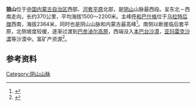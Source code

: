 {{Location map
 |China Inner Mongolia
 |mark=Red pog.svg
 |lat_deg=41|lat_min=28|lat_sec =29
 |lon_deg=106|lon_min=56|lon_sec =24
 |caption=狼山在[[内蒙古|内蒙古]]的位置。
 |position=right
 |width=300
 |float=right
}}
'''狼山'''位于[[中国|中国]][[内蒙古自治区|内蒙古自治区]]西部、[[河套平原|河套平原]]北部，是[[阴山|阴山]]山脉最西段。呈东北－西南走向，长约370公里，平均海拔1500～2200米。主峰[[呼和巴什格|呼和巴什格]]位于[[乌拉特后旗|乌拉特后旗]]西南，海拔2364米，同时也是阴山山脉和内蒙古最高峰<ref>{{cite web | language = zh-cn | publisher = 搜狐旅游 | title = 呼和巴什格山峰简介 | url = http://outdoor.travel.sohu.com/20070406/n249237265.shtml | date = 2007-04-06 | accessdate = 2011-01-11 | archive-date = 2016-03-04 | archive-url = https://web.archive.org/web/20160304201522/http://outdoor.travel.sohu.com/20070406/n249237265.shtml | dead-url = no }}</ref>。南侧以断崖临后套平原，北侧坡度较缓，逐渐过渡到[[巴彦淖尔高原|巴彦淖尔高原]]，西端没入[[本巴台沙漠|本巴台沙漠]]，[[亚玛雷克沙漠|亚玛雷克沙漠]]等沙漠中。富矿产资源<ref>{{cite book zh |author=辞海编纂委员会 |title=《辞海》（1999年版） |format=M |edition=1 |location=上海 |publisher=上海辞书出版社 |date=2000 |pages= |id= ISBN 7-5326-0630-9}}</ref>。
==参考资料==
{{reflist}}
[[Category:阴山山脉|Category:阴山山脉]]